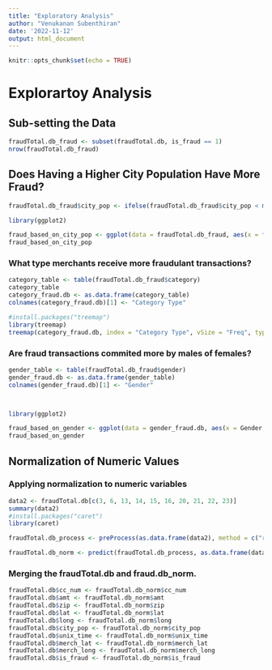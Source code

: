 ```yaml
---
title: "Exploratory Analysis"
author: "Venukanan Subenthiran"
date: '2022-11-12'
output: html_document
---
```


```r
knitr::opts_chunk$set(echo = TRUE)
```

# Explorartoy Analysis

## Sub-setting the Data

```r

fraudTotal.db_fraud <- subset(fraudTotal.db, is_fraud == 1)
nrow(fraudTotal.db_fraud)

```
## Does Having a Higher City Population Have More Fraud?
```r

fraudTotal.db_fraud$city_pop <- ifelse(fraudTotal.db_fraud$city_pop < mean(fraudTotal.db_fraud$city_pop), 0, 1)

library(ggplot2)

fraud_based_on_city_pop <- ggplot(data = fraudTotal.db_fraud, aes(x = factor(city_pop), fill = city_pop)) + geom_bar(stat = "count", width = 0.7, alpha = 0.7) + ggtitle("Fraudulant Transactions By City Population") + xlab("City Population Above or Below Average") + ylab("Number of Fraudulant Transactions") + scale_x_discrete(labels = c("Below City Population Average", "Above City Population Average")) + theme(legend.position = "none")
fraud_based_on_city_pop


```

### What type merchants receive more fraudulant transactions?
```r

category_table <- table(fraudTotal.db_fraud$category)
category_table
category_fraud.db <- as.data.frame(category_table)
colnames(category_fraud.db)[1] <- "Category Type"

#install.packages("treemap")
library(treemap)
treemap(category_fraud.db, index = "Category Type", vSize = "Freq", type = "index", title = "Merchant Category Types in Fraudulant Transactions", palette = "HCL", border.col = c("black"), border.lwds = 1, fontsize.labels = 10, fontcolor.labels = "white", fontface.labels = 1, bg.labels = c(0), align.labels = c("left", "top"), overlap.labels = 0.5, inflate.labels = T)

```

### Are fraud transactions commited more by males of females?
```r

gender_table <- table(fraudTotal.db_fraud$gender)
gender_fraud.db <- as.data.frame(gender_table)
colnames(gender_fraud.db)[1] <- "Gender"



library(ggplot2)

fraud_based_on_gender <- ggplot(data = gender_fraud.db, aes(x = Gender, y = Freq , fill = Gender)) + geom_bar(stat = "identity", width = 0.7, alpha = 0.7) + ggtitle("Fraudulant Transactions By Gender") + xlab("Fradulant Transactions Committed Based on Gender") + ylab("Number of Fraudulant Transactions") + scale_x_discrete(labels = c("Fradulant Transactions Committed by Female", "Fradulant Transactions Committed by Male")) + theme(legend.position = "none")
fraud_based_on_gender

```

## Normalization of Numeric Values

### Applying normalization to numeric variables

```r
data2 <- fraudTotal.db[c(3, 6, 13, 14, 15, 16, 20, 21, 22, 23)]
summary(data2)
#install.packages("caret")
library(caret)

fraudTotal.db_process <- preProcess(as.data.frame(data2), method = c("range"))

fraudTotal.db_norm <- predict(fraudTotal.db_process, as.data.frame(data2))
```

### Merging the fraudTotal.db and fraud.db_norm.
```r

fraudTotal.db$cc_num <- fraudTotal.db_norm$cc_num
fraudTotal.db$amt <- fraudTotal.db_norm$amt
fraudTotal.db$zip <- fraudTotal.db_norm$zip
fraudTotal.db$lat <- fraudTotal.db_norm$lat
fraudTotal.db$long <- fraudTotal.db_norm$long
fraudTotal.db$city_pop <- fraudTotal.db_norm$city_pop
fraudTotal.db$unix_time <- fraudTotal.db_norm$unix_time
fraudTotal.db$merch_lat <- fraudTotal.db_norm$merch_lat
fraudTotal.db$merch_long <- fraudTotal.db_norm$merch_long
fraudTotal.db$is_fraud <- fraudTotal.db_norm$is_fraud

```